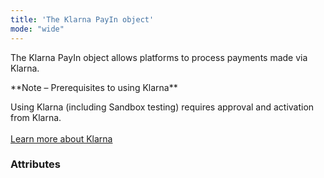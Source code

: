 ```yaml
---
title: 'The Klarna PayIn object'
mode: "wide"
---
```


  

The Klarna PayIn object allows platforms to process payments made via Klarna.  

<Note>  
**Note – Prerequisites to using Klarna** 
  
Using Klarna (including Sandbox testing) requires approval and activation from Klarna.  
</Note>  
<a href="#" class="btn Secondary normal">Learn more about Klarna</a>  

### Attributes  

<Id />  

<Tag />  

<CreationDate />  

<AuthorId1 />  

<DebitedFunds4 />  

<CreditedFunds4 />  

<Fees3 />  

<Status1 />  

<ResultCode />  

<ResultMessage />  

<ExecutionDate />  

<Type />  

<Nature />  

<CreditedWalletId1 />  

<CreditedUserId />  

<PaymentType3 />  

<ExecutionType />  

<ReturnURL1 />  

<RedirectURL />  

<StatementDescriptor />  

<Billing />  

<Shipping />  

<LineItems />  

<Country2 />  

<Culture1 />  

<Email />  

<Phone1 />  

<PaymentMethod />  

<AdditionalData />  

<Reference />  

<ProfilingAttemptReference />